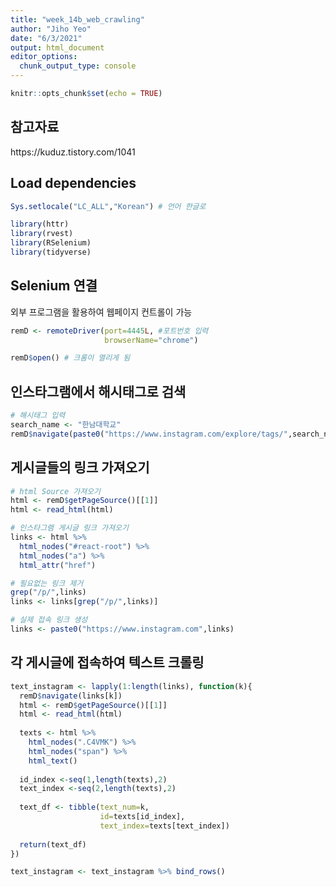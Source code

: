 ---
title: "week_14b_web_crawling"
author: "Jiho Yeo"
date: "6/3/2021"
output: html_document
editor_options: 
  chunk_output_type: console
---

```{r setup, include=FALSE}
knitr::opts_chunk$set(echo = TRUE)
```

## 참고자료

https://kuduz.tistory.com/1041


## Load dependencies

```{r}
Sys.setlocale("LC_ALL","Korean") # 언어 한글로
```

```{r}
library(httr)
library(rvest)
library(RSelenium)
library(tidyverse)
```

## Selenium 연결

외부 프로그램을 활용하여 웹페이지 컨트롤이 가능

```{r}
remD <- remoteDriver(port=4445L, #포트번호 입력
                     browserName="chrome")

remD$open() # 크롬이 열리게 됨
```

## 인스타그램에서 해시태그로 검색

```{r}
# 해시태그 입력
search_name <- "한남대학교"
remD$navigate(paste0("https://www.instagram.com/explore/tags/",search_name))
```

## 게시글들의 링크 가져오기

```{r}
# html Source 가져오기
html <- remD$getPageSource()[[1]]
html <- read_html(html)

# 인스타그램 게시글 링크 가져오기
links <- html %>% 
  html_nodes("#react-root") %>%
  html_nodes("a") %>%
  html_attr("href")

# 필요없는 링크 제거
grep("/p/",links)
links <- links[grep("/p/",links)]

# 실제 접속 링크 생성
links <- paste0("https://www.instagram.com",links)
```

## 각 게시글에 접속하여 텍스트 크롤링

```{r}
text_instagram <- lapply(1:length(links), function(k){
  remD$navigate(links[k])
  html <- remD$getPageSource()[[1]]
  html <- read_html(html)
  
  texts <- html %>%
    html_nodes(".C4VMK") %>%
    html_nodes("span") %>% 
    html_text()
  
  id_index <-seq(1,length(texts),2)
  text_index <-seq(2,length(texts),2)
  
  text_df <- tibble(text_num=k,
                    id=texts[id_index], 
                    text_index=texts[text_index])
  
  return(text_df)
})

text_instagram <- text_instagram %>% bind_rows()
```

